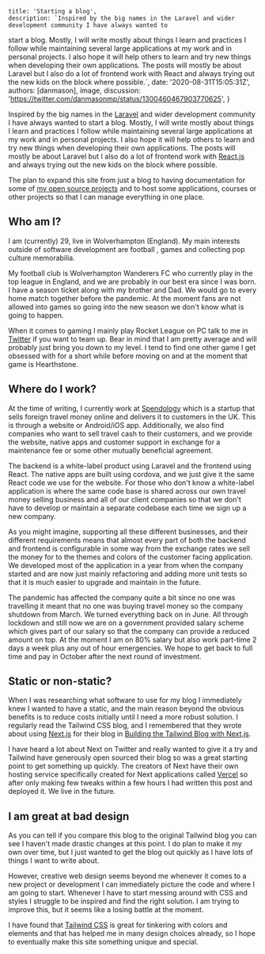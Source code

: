
    title: 'Starting a blog',
    description: `Inspired by the big names in the Laravel and wider development community I have always wanted to
 start a blog. Mostly, I will write mostly about things I learn and practices I follow while maintaining several large
 applications at my work and in personal projects. I also hope it will help others to learn and try new things when
 developing their own applications. The posts will mostly be about Laravel but I also do a lot of frontend work with
 React and always trying out the new kids on the block where possible.`,
    date: '2020-08-31T15:05:31Z',
    authors: [danmason],
    image,
    discussion: 'https://twitter.com/danmasonmp/status/1300460467903770625',
}

Inspired by the big names in the [Laravel](https://laravel.com) and wider development community I have always wanted
to start a blog. Mostly, I will write mostly about things I learn and practices I follow while maintaining several
large applications at my work and in personal projects. I also hope it will help others to learn and try new things
when developing their own applications. The posts will mostly be about Laravel but I also do a lot of frontend
work with [React.js](https://reactjs.org) and always trying out the new kids on the block where possible.

The plan to expand this site from just a blog to having documentation for some of
[my open source projects](https://github.com/fidum) and to host some applications, courses or other projects so that
I can manage everything in one place.

<!--more-->

## Who am I?
I am (currently) 29, live in Wolverhampton (England). My main interests outside of software development are football
, games and collecting pop culture memorabilia.

My football club is Wolverhampton Wanderers FC who currently play in the top league in England, and we are probably in
our best era since I was born. I have a season ticket along with my brother and Dad. We would go to every home match
together before the pandemic. At the moment fans are not allowed into games so going into the new season we don't
know what is going to happen.

When it comes to gaming I mainly play Rocket League on PC talk to me in [Twitter](https://twitter.com/danmasonmp) if
you want to team up. Bear in mind that I am pretty average and will probably just bring you down to my level. I tend
to find one other game I get obsessed with for a short while before moving on and at the moment that game is
Hearthstone.

## Where do I work?
At the time of writing, I currently work at [Spendology](https://spendology.com) which is a startup that sells foreign
travel money online and delivers it to customers in the UK. This is through a website or Android/iOS
app. Additionally, we also find companies who want to sell travel cash to their customers, and we provide the
website, native apps and customer support in exchange for a maintenance fee or some other mutually beneficial
agreement.

The backend is a white-label product using Laravel and the frontend using React. The native apps are built using
cordova, and we just give it the same React code we use for the website. For those who don't know a white-label
application is where the same code base is shared across our own travel money selling business and all of our client
companies so that we don't have to develop or maintain a separate codebase each time we sign up a new company.

As you might imagine, supporting all these different businesses, and their different requirements means that almost
every part of both the backend and frontend is configurable in some way from the exchange rates we sell the money for
to the themes and colors of the customer facing application. We developed most of the application in a year from
when the company started and are now just mainly refactoring and adding more unit tests so that it is much easier to
upgrade and maintain in the future.

The pandemic has affected the company quite a bit since no one was travelling it meant that no one was buying travel
money so the company shutdown from March. We turned everything back on in June. All through lockdown and still now we
are on a government provided salary scheme which gives part of our salary so that the company can provide a reduced
amount on top. At the moment I am on 80% salary but also work part-time 2 days a week plus any out of hour
emergencies. We hope to get back to full time and pay in October after the next round of investment.

## Static or non-static?
When I was researching what software to use for my blog I immediately knew I wanted to have a static, and the main
reason beyond the obvious benefits is to reduce costs initially until I need a more robust solution. I regularly read
the Tailwind CSS blog, and I remembered that they wrote about using [Next.js](https://nextjs.org) for their blog in
[Building the Tailwind Blog with Next.js](https://blog.tailwindcss.com/building-the-tailwind-blog).

I have heard a lot about Next on Twitter and really wanted to give it a try and Tailwind have generously open sourced
their blog so was a great starting point to get something up quickly. The creators of Next have their own hosting
service specifically created for Next applications called [Vercel](https:://vercel.com) so after only making few
tweaks within a few hours I had written this post and deployed it. We live in the future.

## I am great at bad design
As you can tell if you compare this blog to the original Tailwind blog you can see I haven't made drastic changes at
this point. I do plan to make it my own over time, but I just wanted to get the blog out quickly as I have lots of
things I want to write about.

However, creative web design seems beyond me whenever it comes to a new project or development I can immediately
picture the code and where I am going to start. Whenever I have to start messing around with CSS and styles I
struggle to be inspired and find the right solution. I am trying to improve this, but it seems like a losing battle
at the moment.

I have found that [Tailwind CSS](https://tailwindcss.com/) is great for tinkering with colors and elements and that
has helped me in many design choices already, so I hope to eventually make this site something unique and special.
